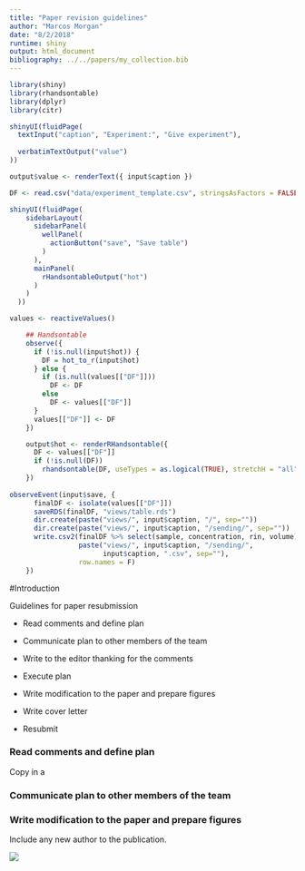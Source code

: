 ```yaml
---
title: "Paper revision guidelines"
author: "Marcos Morgan"
date: "8/2/2018"
runtime: shiny
output: html_document
bibliography: ../../papers/my_collection.bib
---
```


```r
library(shiny)
library(rhandsontable)
library(dplyr)
library(citr)
```

```r
shinyUI(fluidPage(
  textInput("caption", "Experiment:", "Give experiment"),
  
  verbatimTextOutput("value")
))

output$value <- renderText({ input$caption })
```

```r
DF <- read.csv("data/experiment_template.csv", stringsAsFactors = FALSE, sep=";")
```

```r
shinyUI(fluidPage(
    sidebarLayout(
      sidebarPanel(
        wellPanel(
          actionButton("save", "Save table")
        )
      ),
      mainPanel(
        rHandsontableOutput("hot")
      )
    )
  ))
```

```r
values <- reactiveValues()

    ## Handsontable
    observe({
      if (!is.null(input$hot)) {
        DF = hot_to_r(input$hot)
      } else {
        if (is.null(values[["DF"]]))
          DF <- DF
        else
          DF <- values[["DF"]]
      }
      values[["DF"]] <- DF
    })

    output$hot <- renderRHandsontable({
      DF <- values[["DF"]]
      if (!is.null(DF))
        rhandsontable(DF, useTypes = as.logical(TRUE), stretchH = "all")
    })
    
observeEvent(input$save, {
      finalDF <- isolate(values[["DF"]])
      saveRDS(finalDF, "views/table.rds")
      dir.create(paste("views/", input$caption, "/", sep=""))
      dir.create(paste("views/", input$caption, "/sending/", sep=""))
      write.csv2(finalDF %>% select(sample, concentration, rin, volume),
                 paste("views/", input$caption, "/sending/",
                       input$caption, ".csv", sep=""),
                 row.names = F)
    })
```


#Introduction

Guidelines for paper resubmission

+ Read comments and define plan

+ Communicate plan to other members of the team

+ Write to the editor thanking for the comments

+ Execute plan

+ Write modification to the paper and prepare figures

+ Write cover letter

+ Resubmit


### Read comments and define plan

Copy in a 


### Communicate plan to other members of the team

### Write modification to the paper and prepare figures


Include any new author to the publication.

![](data/readme_data/filled_form.png)









